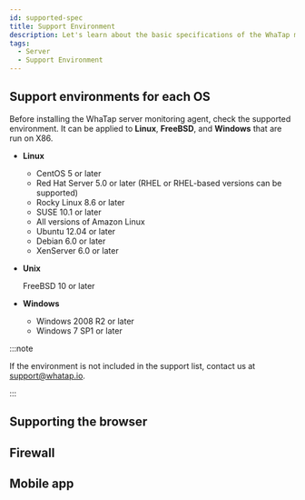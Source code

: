 ```yaml
---
id: supported-spec
title: Support Environment
description: Let's learn about the basic specifications of the WhaTap monitoring service.
tags:
  - Server
  - Support Environment
---
```


## Support environments for each OS

Before installing the WhaTap server monitoring agent, check the supported environment. It can be applied to **Linux**, **FreeBSD**, and **Windows** that are run on X86.

- **Linux**

  - CentOS 5 or later
  - Red Hat Server 5.0 or later (RHEL or RHEL-based versions can be supported)
  - Rocky Linux 8.6 or later
  - SUSE 10.1 or later
  - All versions of Amazon Linux 
  - Ubuntu 12.04 or later
  - Debian 6.0 or later
  - XenServer 6.0 or later

- **Unix**

  FreeBSD 10 or later

- **Windows**

  - Windows 2008 R2 or later
  - Windows 7 SP1 or later

:::note

If the environment is not included in the support list, contact us at support@whatap.io.

:::

## Supporting the browser


<Supportedbrowser />

## Firewall


<Proxy /> 

## Mobile app


<Mobileapp />  
